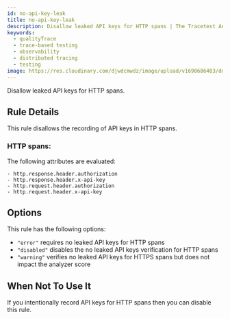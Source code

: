 ```yaml
---
id: no-api-key-leak
title: no-api-key-leak
description: Disallow leaked API keys for HTTP spans | The Tracetest Analyzer analyzes OpenTelemetry traces
keywords:
  - qualityTrace
  - trace-based testing
  - observability
  - distributed tracing
  - testing
image: https://res.cloudinary.com/djwdcmwdz/image/upload/v1698686403/docs/Blog_Thumbnail_14_rsvkmo.jpg
---
```


Disallow leaked API keys for HTTP spans.

## Rule Details

This rule disallows the recording of API keys in HTTP spans.

### HTTP spans:

The following attributes are evaluated:

```
- http.response.header.authorization
- http.response.header.x-api-key
- http.request.header.authorization
- http.request.header.x-api-key
```

## Options

This rule has the following options:

- `"error"` requires no leaked API keys for HTTP spans
- `"disabled"` disables the no leaked API keys verification for HTTP spans
- `"warning"` verifies no leaked API keys for HTTPS spans but does not impact the analyzer score

## When Not To Use It

If you intentionally record API keys for HTTP spans then you can disable this rule.
